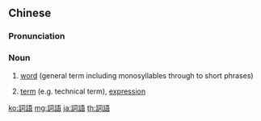 {{also|词语}}
==Chinese==
{{zh-forms|s=词语}}

===Pronunciation===
{{zh-pron
|m=cíyǔ
|c=ci4 jyu5
|mn=qz:sîr-gír/xm,zz:sû-gú
|cat=n
}}

===Noun===
{{zh-noun}}

# {{lb|zh|linguistics}} [[word]] (general term including monosyllables through to short phrases)
# [[term]] (e.g. technical term), [[expression]]

[[ko:詞語]]
[[mg:詞語]]
[[ja:詞語]]
[[th:詞語]]